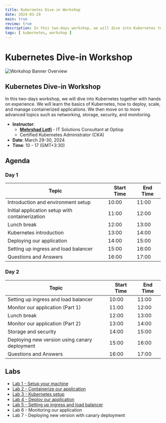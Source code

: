 ```yaml
---
title: Kubernetes Dive-in Workshop
date: 2024-03-29
main: true
review: true
description: In this two-days workshop, we will dive into Kubernetes together with hands on experience.  We learn how to deploy, scale, and manage contanerized applications.
tags: [ kubernetes, workshop ]
---
```


# Kubernetes Dive-in Workshop
<picture>
  <Image
    src='/static/images/events/kubernetes-dive-in-workshop.png'
    alt = 'Workshop Banner Overview'
    width ={1300}
    height={1300}
  />
</picture>

## Kubernetes Dive-in Workshop
In this two-days workshop, we will dive into Kubernetes together with hands on experience. 
We will learn the basics of Kubernetes, how to deploy, scale, and manage containerized applications.
We then move on to more advanced topics such as networking, storage, security, and monitoring.

* **Instructor**: 
  - [**Mehrshad Lotfi**](https://linkedin.com/in/mehrshad-lotfi) - IT Solutions Consultant at Optiop 
  - Certified Kubernetes Administrator (CKA)
* **Date**: March 29-30, 2024
* **Time**: 10 - 17 (GMT+3:30)

## Agenda

### Day 1
| Topic | Start Time | End Time |
| --- | --- | --- |
| Introduction and environment setup | 10:00 | 11:00 |
| Initial application setup with containerization | 11:00 | 12:00 |
| Lunch break | 12:00 | 13:00 |
| Kubernetes introduction | 13:00 | 14:00 |
| Deploying our application | 14:00 | 15:00 |
| Setting up ingress and load balancer | 15:00 | 16:00 |
| Questions and Answers | 16:00 | 17:00 |

### Day 2
| Topic | Start Time | End Time |
| --- | --- | --- |
| Setting up ingress and load balancer | 10:00 | 11:00 |
| Monitor our application (Part 1) | 11:00 | 12:00 |
| Lunch break | 12:00 | 13:00 |
| Monitor our application (Part 2) | 13:00 | 14:00 |
| Storage and security | 14:00 | 15:00 |
| Deploying new version using canary deployment | 15:00 | 16:00 |
| Questions and Answers | 16:00 | 17:00 |

## Labs

* <a href="./kubernetes-workshop/lab01-setup-environment"> Lab 1 - Setup your machine </a>
* <a href="./kubernetes-workshop/lab02-python-nextjs-app-overview"> Lab 2 - Containerize our application</a>
* <a href="./kubernetes-workshop/lab03-kubernetes-setup"> Lab 3 - Kubernetes setup</a>
* <a href="./kubernetes-workshop/lab04-deploy-application"> Lab 4 - Deploy our application</a>
* <a href="./kubernetes-workshop/lab05-ingress-loadbalancer"> Lab 5 - Setting up ingress and load balancer</a>
* Lab 6 - Monitoring our application
* Lab 7 - Deploying new version with canary deployment
